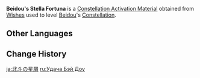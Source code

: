{{Item Infobox
|id           = 001124
|image        = Item Stella Fortuna (4 Star).png
|type         = Constellation Activation Materials
|group        = Stella Fortuna
|quality      = 4
|description  = [[Beidou]]'s Constellation Activation Material
|source1      = [[Wishes]]
|source2      = [[Paimon's Bargains]]
}}
'''Beidou's Stella Fortuna''' is a [[Constellation Activation Material]] obtained from [[Wishes]] used to level [[Beidou]]'s [[Constellation]].

==Other Languages==
{{Other Languages
|en      = Beidou's Stella Fortuna
|zhs     = 北斗的命星
|zhs_rm  = Běidǒu de Mìngxīng
|zht     = 北斗的命星
|zht_rm  = Běidǒu de Mìngxīng
|zh_tl   = Beidou's {{Lex|Stella Fortuna|zh}}
|ja      = {{Rubi|北|ほく|斗|と}}の星屑
|ja_rm   = Hokuto no Hoshikuzu
|ja_tl   = Beidou's {{Lex|Stella Fortuna|ja}}
|ko      = {{tt|북두|北斗}}의 운명의 별
|ko_rm   = Bukdu-ui Unmyeong-ui Byeol
|ko_tl   = Beidou's {{Lex|Stella Fortuna|ko}}
|es      = Stella Fortuna de Beidou
|es_tl   = Beidou's Stella Fortuna
|fr      = Stella Fortuna de Beidou
|fr_tl   = Beidou's Stella Fortuna
|ru      = <!--Удача Бэй Доу-->
|ru_tl   = <!--Beidou's {{Lex|Stella Fortuna|ru}}-->
|th      = ดวงดาวแห่งชีวิตของ Beidou
|th_rm   = Duangdao haeng Chiwit khong Beidou
|th_tl   = Beidou's {{Lex|Stella Fortuna|th}}
|vi      = Chòm Sao Của Beidou
|vi_tl   = Beidou's {{Lex|Stella Fortuna|vi}}
|de      = Stella Fortuna von Beidou
|de_tl   = Beidou's Stella Fortuna
|id      = Beidou's Stella Fortuna
|pt      = <!--Constelação de Beidou/Stella Fortuna de Beidou-->
|pt_tl   = <!--Beidou's Stella Fortuna-->
|tr      = <!--Beidou' Yaşam Yıldızı-->
|tr_tl   = <!--Beidou's Stella Fortuna-->
|it      = Stella Fortuna di Beidou
|it_tl   = Beidou's Stella Fortuna
}}

==Change History==
{{Change History|1.0}}

[[ja:北斗の星屑]]
[[ru:Удача Бэй Доу]]